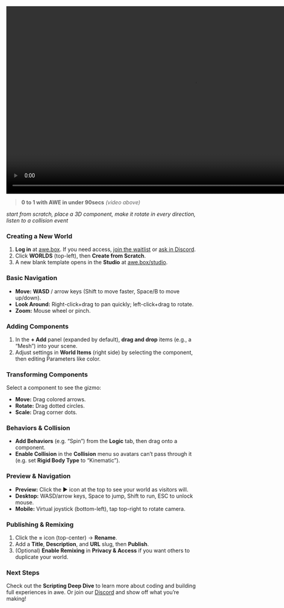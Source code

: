 
<Bleed>
    <video
        style={{ margin: "0 auto" }}
        width="990"
        height="495"
        src="https://res.cloudinary.com/ugc-oo-oo/video/upload/c_crop,w_1852/v1735952928/intro_video2_by1s0o.mp4"
        controls
        muted
        autoPlay
    />
</Bleed>

> **0 to 1 with AWE in under 90secs** *(video above)* 

*start from scratch, place a 3D component, make it rotate in every direction, listen to a collision event*

### Creating a New World
1. **Log in** at [awe.box](https://awe.box/studio). If you need access, [join the waitlist](https://oncyber.typeform.com/V2earlyaccess) or [ask in Discord](https://discord.gg/NCuAWD4FCz).  
2. Click **WORLDS** (top-left), then **Create from Scratch**.  
3. A new blank template opens in the **Studio** at [awe.box/studio](https://awe.box/studio).  

### Basic Navigation
- **Move:** **WASD** / arrow keys (Shift to move faster, Space/B to move up/down).  
- **Look Around:** Right-click+drag to pan quickly; left-click+drag to rotate.  
- **Zoom:** Mouse wheel or pinch.

### Adding Components
1. In the **+ Add** panel (expanded by default), **drag and drop** items (e.g., a “Mesh”) into your scene.  
2. Adjust settings in **World Items** (right side) by selecting the component, then editing Parameters like color.

### Transforming Components
Select a component to see the gizmo:
- **Move:** Drag colored arrows.  
- **Rotate:** Drag dotted circles.  
- **Scale:** Drag corner dots.

### Behaviors & Collision
- **Add Behaviors** (e.g. “Spin”) from the **Logic** tab, then drag onto a component.  
- **Enable Collision** in the **Collision** menu so avatars can’t pass through it (e.g. set **Rigid Body Type** to “Kinematic”).

### Preview & Navigation
- **Preview:** Click the ▶️ icon at the top to see your world as visitors will.  
- **Desktop:** WASD/arrow keys, Space to jump, Shift to run, ESC to unlock mouse.  
- **Mobile:** Virtual joystick (bottom-left), tap top-right to rotate camera.

### Publishing & Remixing
1. Click the **=** icon (top-center) → **Rename**.  
2. Add a **Title**, **Description**, and **URL** slug, then **Publish**.  
3. (Optional) **Enable Remixing** in **Privacy & Access** if you want others to duplicate your world.

### Next Steps
Check out the **Scripting Deep Dive** to learn more about coding and building full experiences in awe. Or join our [Discord](https://discord.gg/NCuAWD4FCz) and show off what you’re making!